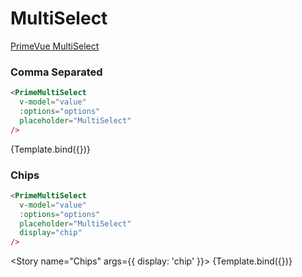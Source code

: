 

<Meta title="Prime/MultiSelect" />

# MultiSelect

[PrimeVue MultiSelect](https://primevue.org/multiselect)

### Comma Separated

```html dark
<PrimeMultiSelect
  v-model="value"
  :options="options"
  placeholder="MultiSelect"
/>
```

<Story name="Primary">{Template.bind({})}</Story>

### Chips

```html dark
<PrimeMultiSelect
  v-model="value"
  :options="options"
  placeholder="MultiSelect"
  display="chip"
/>
```

<Story name="Chips" args={{ display: 'chip' }}>
  {Template.bind({})}
</Story>
